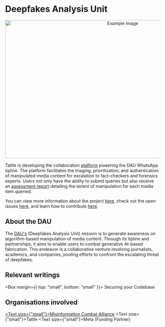 
# Deepfakes Analysis Unit

<div style="text-align:center">
    <img src="/products/dau-illustration.jpg" alt="Example Image" width="750" height="450"></img>
</div>


Tattle is developing the collaboration [platform](https://github.com/tattle-made/dau) powering the DAU WhatsApp tipline. The platform facilitates the triaging, prioritization, and authentication of manipulated media content for escalation to fact-checkers and forensics experts. Users not only have the ability to submit queries but also receive an [assessment report](https://dau.mcaindia.in/all-reports) detailing the extent of manipulation for each media item queried.

You can view more information about the project [here](https://github.com/tattle-made/DAU), check out the open issues [here](https://github.com/tattle-made/DAU/issues), and learn how to contribute [here](https://github.com/tattle-made/DAU/blob/main/CONTRIBUTING.md).

## About the DAU

The [DAU's](https://dau.mcaindia.in/) (Deepfakes Analysis Unit) mission is to generate awareness on algorithm-based manipulation of media content. Through its tipline and partnerships, it aims to enable users to combat generative AI-based fabrication. This endeavor is a collaborative venture involving journalists, academics, and companies, pooling efforts to confront the escalating threat of deepfakes.

## Relevant writings

<Box margin={{ top: "small", bottom: "small" }}>
<Anchor href="https://tattle.co.in/blog/2024-04-03-securing-feluda-pt1">Securing your Codebase</Anchor>
</Box>


## Organisations involved

<a href="https://mcaindia.in/"><Text size={"small"}>Misinformation Combat Alliance</Text></a>
<Text size={"small"}>Tattle</Text>
<Text size={"small"}>Meta (Funding Partner)</Text>
